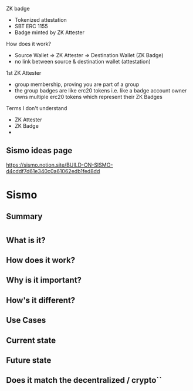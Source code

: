 ZK badge

- Tokenized attestation
- SBT ERC 1155
- Badge minted by ZK Attester

How does it work?

- Source Wallet => ZK Attester => Destination Wallet (ZK Badge)
- no link between source & destination wallet (attestation)

1st ZK Attester

- group membership, proving you are part of a group
- the group badges are like erc20 tokens i.e. like a badge account owner owns multiple erc20 tokens which represent their ZK Badges

Terms I don't understand

- ZK Attester
- ZK Badge
-


## Sismo ideas page
https://sismo.notion.site/BUILD-ON-SISMO-d4cddf7d61e340c0a61062edb1fed8dd

# Sismo

## Summary

#

## What is it?

## How does it work?

## Why is it important?

## How's it different?

## Use Cases

## Current state

## Future state

## Does it match the decentralized / crypto``